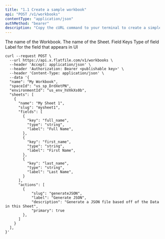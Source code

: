 ```yaml
---
title: "1.1 Create a sample workbook"
api: "POST /v1/workbooks"
contentType: "application/json"
authMethod: "bearer"
description: "Copy the cURL command to your terminal to create a simple workbook. Once complete, view your new workbook in your Flatfile dashboard."
---
```

<ParamField body="name" type="string" required>
  The name of the Workbook.
</ParamField>
<ParamField body="sheets" type="array">
  <Expandable title="Sheet">
    <ParamField body="name" type="string" required>
        The name of the Sheet.
    </ParamField>
    <ParamField body="fields" type="array">
      <Expandable title="Fields">
         <ParamField body="key" type="string" required="true">
            Field Keys
        </ParamField>
        <ParamField body="type" type="string">
            Type of field
        </ParamField>
        <ParamField body="label" type="string">
            Label for the field that appears in UI
        </ParamField>
      </Expandable>
    </ParamField>
  </Expandable>
</ParamField>

<RequestExample>

```shell Shell / cURL
curl --request POST \
  --url https://api.x.flatfile.com/v1/workbooks \
  --header 'Accept: application/json' \
  --header 'Authorization: Bearer <publishable key>' \
  --header 'Content-Type: application/json' \
  --data '{
  "name": "My Workbook",
  "spaceId": "us_sp_DrdXetPN",
  "environmentId": "us_env_hVXkXs0b",
  "sheets": [
    {
      "name": "My Sheet 1",
      "slug": "mysheet1",
      "fields": [
        {
          "key": "full_name",
          "type": "string",
          "label": "Full Name",
        },
        {
          "key": "first_name",
          "type": "string",
          "label": "First Name",
        },
        {
          "key": "last_name",
          "type": "string",
          "label": "Last Name",
        }
      ],
      "actions": [
        {
            "slug": "generateJSON",
            "label": "Generate JSON",
            "description": "Generate a JSON file based off of the Data in this Sheet",
            "primary": true
        },
      ]
    }
  ],
}'
```

</RequestExample>